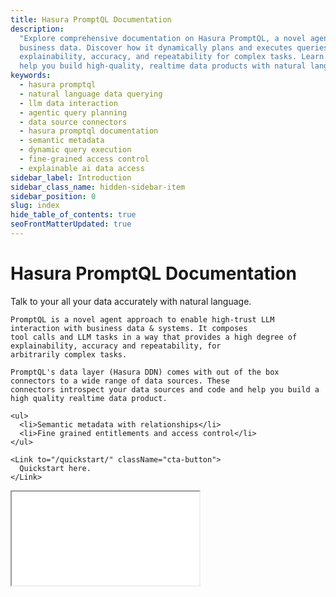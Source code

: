 ```yaml
---
title: Hasura PromptQL Documentation
description:
  "Explore comprehensive documentation on Hasura PromptQL, a novel agent approach for high-trust LLM interaction with
  business data. Discover how it dynamically plans and executes queries across various data sources, providing
  explainability, accuracy, and repeatability for complex tasks. Learn how PromptQL leverages Hasura DDN's connectors to
  help you build high-quality, realtime data products with natural language."
keywords:
  - hasura promptql
  - natural language data querying
  - llm data interaction
  - agentic query planning
  - data source connectors
  - hasura promptql documentation
  - semantic metadata
  - dynamic query execution
  - fine-grained access control
  - explainable ai data access
sidebar_label: Introduction
sidebar_class_name: hidden-sidebar-item
sidebar_position: 0
slug: index
hide_table_of_contents: true
seoFrontMatterUpdated: true
---
```



# Hasura PromptQL Documentation

<div className={'front-matter'}>
  <div>
    Talk to your all your data accurately with natural language. 
    
    PromptQL is a novel agent approach to enable high-trust LLM interaction with business data & systems. It composes 
    tool calls and LLM tasks in a way that provides a high degree of explainability, accuracy and repeatability, for 
    arbitrarily complex tasks.

    PromptQL's data layer (Hasura DDN) comes with out of the box connectors to a wide range of data sources. These
    connectors introspect your data sources and code and help you build a high quality realtime data product.

    <ul>
      <li>Semantic metadata with relationships</li>
      <li>Fine grained entitlements and access control</li>
    </ul>

    <Link to="/quickstart/" className="cta-button">
      Quickstart here.
    </Link>

  </div>
  <div className={'video-wrapper'}>
    <div className={'video-aspect-ratio'}>
      <iframe
        src={"https://www.youtube.com/embed/nGcf09iVQbk"}
        allow="accelerometer; autoplay; encrypted-media; gyroscope; picture-in-picture"
        allowFullScreen
      />
    </div>
  </div>
</div>

## Demos

Check out these three demos to get a feel for how PromptQL works.

<div className="homepage-demo-grid">
  <a href="https://promptql.console.hasura.io/public/sandbox-telco/playground" className="demo-box">
    <div className="icon-wrapper">
      <CellTower className="demo-icon" />
    </div>
    <h3>Telco</h3>
    <p>Explore how telecom companies use PromptQL to analyze customer data, optimize network performance, and deliver personalized services.</p>
  </a>

{" "}

<a href="https://promptql.console.hasura.io/public/sandbox-gtm/playground" className="demo-box">
  <div className="icon-wrapper">
    <Handshake className="demo-icon" />
  </div>
  <h3>GTM</h3>
  <p>
    See how sales and marketing teams leverage PromptQL to understand customer journeys, analyze pipeline data, and
    drive strategic business decisions.
  </p>
</a>

  <a href="https://promptql.console.hasura.io/public/sandbox-healthcare/playground" className="demo-box">
    <div className="icon-wrapper">
      <Healthcare className="demo-icon" />
    </div>
    <h3>Healthcare</h3>
    <p>Discover how healthcare providers use PromptQL to analyze patient data, optimize care pathways, and improve operational efficiency while maintaining compliance.</p>
  </a>
</div>

<style>
  {`
  .homepage-demo-grid {
    display: grid;
    grid-template-columns: repeat(auto-fit, minmax(200px, 1fr));
    gap: 2rem;
    margin: 2rem 0;
  }

  .homepage-demo-grid .demo-box {
    background: var(--primary-neutral-800);
    border: 1px solid var(--primary-neutral-700);
    border-radius: 12px;
    padding: 2rem;
    text-align: center;
    transition: transform 0.2s;
    cursor: pointer;
    text-decoration: none;
    display: block;
  }

  .homepage-demo-grid .demo-box:hover {
    transform: translateY(-5px);
  }

  .homepage-demo-grid .icon-wrapper {
    display: flex;
    justify-content: center;
    margin-bottom: 1rem;
  }

  .homepage-demo-grid .demo-icon {
    width: 48px;
    height: 48px;
    fill: var(--ifm-color-primary);
    filter: drop-shadow(0 0 8px var(--ifm-color-primary));
  }

  .homepage-demo-grid .demo-box h3 {
    margin: 0;
    color: var(--primary-neutral-200);
  }

  .homepage-demo-grid .demo-box p {
    margin-top: 0.75rem;
    color: var(--primary-neutral-400);
    font-size: 0.9rem;
  }

  .cta-button-demos {
    display: inline-block;
    background-color: var(--ifm-color-primary);
    padding: 0.2rem 0.8rem;
    border-radius: 20px;
    color: #000000 !important;
    text-decoration: none;
    font-weight: 500;
    margin-top: 1rem;
    transition: background-color 0.2s;
  }

  .cta-button-demos a p {
    color: #000000 !important;
  }

  .cta-button-demos:hover {
    background-color: var(--ifm-color-primary-darker);
    text-decoration: none;
    color: #000000 !important;
  }
`}
</style>
